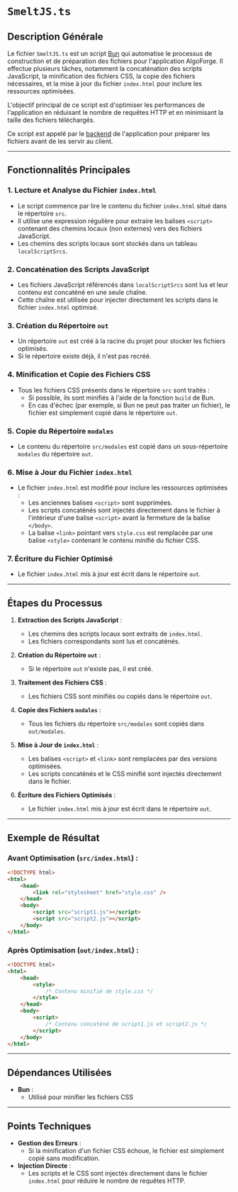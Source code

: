 # `SmeltJS.ts`

## Description Générale

Le fichier `SmeltJS.ts` est un script [Bun](https://bun.sh) qui automatise le processus de construction et de préparation des fichiers pour l'application AlgoForge. Il effectue plusieurs tâches, notamment la concaténation des scripts JavaScript, la minification des fichiers CSS, la copie des fichiers nécessaires, et la mise à jour du fichier `index.html` pour inclure les ressources optimisées.

L'objectif principal de ce script est d'optimiser les performances de l'application en réduisant le nombre de requêtes HTTP et en minimisant la taille des fichiers téléchargés.

Ce script est appelé par le [backend](../02_backend/01_introduction.mdx) de l'application pour préparer les fichiers avant de les servir au client.

---

## Fonctionnalités Principales

### 1. **Lecture et Analyse du Fichier `index.html`**

-   Le script commence par lire le contenu du fichier `index.html` situé dans le répertoire `src`.
-   Il utilise une expression régulière pour extraire les balises `<script>` contenant des chemins locaux (non externes) vers des fichiers JavaScript.
-   Les chemins des scripts locaux sont stockés dans un tableau `localScriptSrcs`.

### 2. **Concaténation des Scripts JavaScript**

-   Les fichiers JavaScript référencés dans `localScriptSrcs` sont lus et leur contenu est concaténé en une seule chaîne.
-   Cette chaîne est utilisée pour injecter directement les scripts dans le fichier `index.html` optimisé.

### 3. **Création du Répertoire `out`**

-   Un répertoire `out` est créé à la racine du projet pour stocker les fichiers optimisés.
-   Si le répertoire existe déjà, il n'est pas recréé.

### 4. **Minification et Copie des Fichiers CSS**

-   Tous les fichiers CSS présents dans le répertoire `src` sont traités :
    -   Si possible, ils sont minifiés à l'aide de la fonction `build` de Bun.
    -   En cas d'échec (par exemple, si Bun ne peut pas traiter un fichier), le fichier est simplement copié dans le répertoire `out`.

### 5. **Copie du Répertoire `modales`**

-   Le contenu du répertoire `src/modales` est copié dans un sous-répertoire `modales` du répertoire `out`.

### 6. **Mise à Jour du Fichier `index.html`**

-   Le fichier `index.html` est modifié pour inclure les ressources optimisées :
    -   Les anciennes balises `<script>` sont supprimées.
    -   Les scripts concaténés sont injectés directement dans le fichier à l'intérieur d'une balise `<script>` avant la fermeture de la balise `</body>`.
    -   La balise `<link>` pointant vers `style.css` est remplacée par une balise `<style>` contenant le contenu minifié du fichier CSS.

### 7. **Écriture du Fichier Optimisé**

-   Le fichier `index.html` mis à jour est écrit dans le répertoire `out`.

---

## Étapes du Processus

1. **Extraction des Scripts JavaScript** :

    - Les chemins des scripts locaux sont extraits de `index.html`.
    - Les fichiers correspondants sont lus et concaténés.

2. **Création du Répertoire `out`** :

    - Si le répertoire `out` n'existe pas, il est créé.

3. **Traitement des Fichiers CSS** :

    - Les fichiers CSS sont minifiés ou copiés dans le répertoire `out`.

4. **Copie des Fichiers `modales`** :

    - Tous les fichiers du répertoire `src/modales` sont copiés dans `out/modales`.

5. **Mise à Jour de `index.html`** :

    - Les balises `<script>` et `<link>` sont remplacées par des versions optimisées.
    - Les scripts concaténés et le CSS minifié sont injectés directement dans le fichier.

6. **Écriture des Fichiers Optimisés** :
    - Le fichier `index.html` mis à jour est écrit dans le répertoire `out`.

---

## Exemple de Résultat

### Avant Optimisation (`src/index.html`) :

```html
<!DOCTYPE html>
<html>
	<head>
		<link rel="stylesheet" href="style.css" />
	</head>
	<body>
		<script src="script1.js"></script>
		<script src="script2.js"></script>
	</body>
</html>
```

### Après Optimisation (`out/index.html`) :

```html
<!DOCTYPE html>
<html>
	<head>
		<style>
			/* Contenu minifié de style.css */
		</style>
	</head>
	<body>
		<script>
			/* Contenu concaténé de script1.js et script2.js */
		</script>
	</body>
</html>
```

---

## Dépendances Utilisées

-   **Bun** :
    -   Utilisé pour minifier les fichiers CSS

---

## Points Techniques

-   **Gestion des Erreurs** :
    -   Si la minification d'un fichier CSS échoue, le fichier est simplement copié sans modification.
-   **Injection Directe** :
    -   Les scripts et le CSS sont injectés directement dans le fichier `index.html` pour réduire le nombre de requêtes HTTP.
